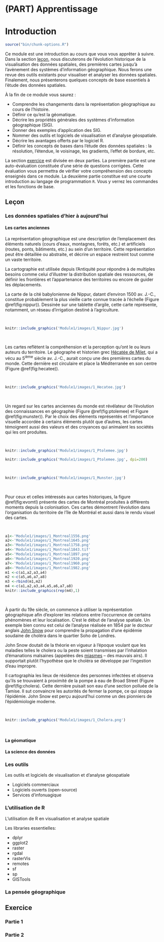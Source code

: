 # (PART) Apprentissage {-}
# Introduction {#intro}

```r
source("bin/chunk-options.R")
```

Ce module est une introduction au cours que vous vous apprêter à suivre. Dans la section [leçon](#lecon_intro), nous discuterons de l’évolution historique de la visualisation des données spatiales, des premières cartes jusqu’à l’avènement des systèmes d’information géographique. Nous ferons une revue des outils existants pour visualiser et analyser les données spatiales. Finalement, nous présenterons quelques concepts de base essentiels à l’étude des données spatiales.

À la fin de ce module vous saurez :

-	Comprendre les changements dans la représentation géographique au cours de l’histoire.
-	Définir ce qu’est la géomatique.
-	Décrire les propriétés générales des systèmes d’information géographique (SIG). 
-	Donner des exemples d’application des SIG.
-	Nommer des outils et logiciels de visualisation et d’analyse géospatiale.
-	Décrire les avantages offerts par le logiciel R.
-	Définir les concepts de bases dans l’étude des données spatiales : la résolution, l’étendue, le voisinage, les gradients, l’effet de bordure, etc. 

La section [exercice](#ex_intro) est divisée en deux parties. La première partie est une auto-évaluation constituée d’une série de questions corrigées. Cette évaluation vous permettra de vérifier votre compréhension des concepts enseignés dans ce module. 
La deuxième partie constitue est une courte introduction au langage de programmation `R`. Vous y verrez les commandes et les fonctions de base. 


## Leçon {#lecon_intro}

### Les données spatiales d'hier à aujourd'hui {#hist}

#### Les cartes anciennes {-}

La représentation géographique est une description de l’emplacement des éléments naturels (cours d’eaux, montagnes, forêts, etc.) et artificiels (routes, ponts, bâtiments, etc.) au sein d’un territoire. Cette représentation peut être détaillée ou abstraite, et décrire un espace restreint tout comme un vaste territoire. 

La cartographie est utilisée depuis l’Antiquité pour répondre à de multiples besoins comme celui d’illustrer la distribution spatiale des ressources, de définir les frontières et l’appartenance des territoires ou encore de guider les déplacements. 

La carte de la cité babylonienne de Nippur, datant d’environ 1500 av. J.-C., constitue probablement la plus vieille carte connue tracée à l’échelle (Figure \@ref(fig:nippur)). Dessinée sur une tablette d’argile, cette carte représente, notamment, un réseau d’irrigation destiné à l’agriculture.

<br>
```r
knitr::include_graphics('Module1/images/1_Nippur.jpg')
```
<br>

Les cartes reflètent la compréhension et la perception qu’ont le ou leurs auteurs du territoire. Le géographe et historien grec [Hécatée de Milet](https://fr.wikipedia.org/wiki/H%C3%A9cat%C3%A9e_de_Milet), qui a vécu au 5^ième^ siècle av. J.-C., aurait conçu une des premières cartes du monde. Cette dernière est circulaire et place la Méditerranée en son centre (Figure \@ref(fig:hecatee)). 

<br>
```r
knitr::include_graphics('Module1/images/1_Hecatee.jpg')
```

<br>

Un regard sur les cartes anciennes du monde est révélateur de l’évolution des connaissances en géographie (Figure \@ref(fig:ptolemee) et  Figure \@ref(fig:munster)). Par le choix des éléments représentés et l’importance visuelle accordée à certains éléments plutôt que d’autres, les cartes témoignent aussi des valeurs et des croyances qui animaient les sociétés qui les ont produites. 

<br>
```r
knitr::include_graphics('Module1/images/1_Ptolemee.jpg')
```


```r
knitr::include_graphics('Module1/images/1_Ptolemee.jpg', dpi=200)
```

<br>

```r
knitr::include_graphics('Module1/images/1_Munster.jpg')
```

<br>

Pour ceux et celles intéressés aux cartes historiques, la figure \@ref(fig:evomtl) présente des cartes de Montréal produites à différents moments depuis la colonisation. Ces cartes démontrent l’évolution dans l’organisation du territoire de l’île de Montréal et aussi dans le rendu visuel des cartes.

<br>

```r
a1<-'Module1/images/1_Montreal1556.png'
a2<-'Module1/images/1_Montreal1645.png'
a3<-'Module1/images/1_Montreal1758.png'
a4<-'Module1/images/1_Montreal1843.tif'
a5<-'Module1/images/1_Montreal1897.png'
a6<-'Module1/images/1_Montreal1920.png'
a7<-'Module1/images/1_Montreal1960.png'
a8<-'Module1/images/1_Montreal1982.png'
m1 <-c(a1,a2,a3,a4)
m2 <-c(a5,a6,a7,a8)
m3 <-rbind(m1,m2)
m4 <-c(a1,a2,a3,a4,a5,a6,a7,a8)
knitr::include_graphics(rep(m4),1)
```

<br>

À partir du 19e siècle, on commence à utiliser la représentation géographique afin d’explorer les relations entre l’occurrence de certains phénomènes et leur localisation. C’est le début de l’analyse spatiale. Un exemple bien connu est celui de l’analyse réalisée en 1854 par le docteur anglais [John Snow](https://fr.wikipedia.org/wiki/John_Snow) pour comprendre la propagation d’une épidémie soudaine de choléra dans le quartier Soho de Londres.

John Snow doutait de la théorie  en vigueur à l’époque voulant que les maladies telles le cholera ou la peste soient transmises par l’inhalation d’émanations malsaines (appelées des [miasmes](https://fr.wikipedia.org/wiki/Th%C3%A9orie_des_miasmes) – des mauvais airs). Il supportait plutôt l’hypothèse que le choléra se développe par l’ingestion d’eau impropre. 

Il cartographia les lieux de résidence des personnes infectées et observa qu’ils se trouvaient à proximité de la pompe à eau de Broad Street (Figure \@ref(fig:cholera). Cette dernière puisait son eau d’une section polluée de la Tamise. Il sut convaincre les autorités de fermer la pompe, ce qui stoppa l’épidémie.  John Snow est perçu aujourd’hui comme un des pionniers de l’épidémiologie moderne.

<br>

```r
knitr::include_graphics('Module1/images/1_Cholera.png')
```

<br>

#### La géomatique {-}

#### La science des données {-}

### Les outils {#outils}

Les outils et logiciels de visualisation et d'analyse géospatiale

- Logiciels commerciaux
- Logiciels ouverts (open-source)
- Services d'infonuagique

### L'utilisation de R  {#outil_R}

L'utilisation de R en visualisation et analyse spatiale

Les libraries essentielles:

-	dplyr
-	ggplot2
-	raster
-	rgdal
-	rasterVis
-	remotes
-	sf
-	sp
-	GISTools


### La pensée géographique {#pensee_geo}


## Exercice {#ex_intro}

### Partie 1 {#ex_intro_partie1}

### Partie 2 {#ex_intro_partie2}


